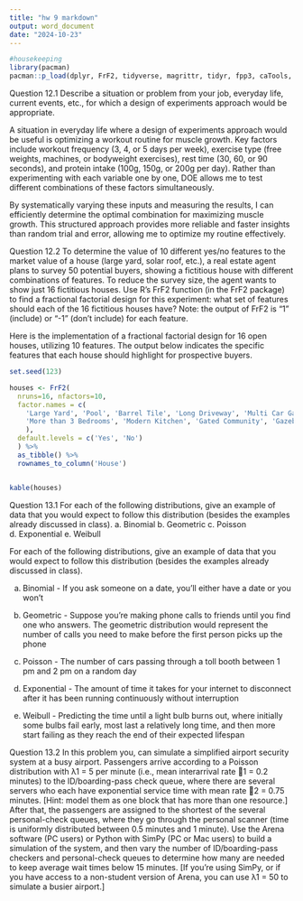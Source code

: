---
title: "hw 9 markdown"
output: word_document
date: "2024-10-23"
---

```{r, echo = FALSE}
#housekeeping
library(pacman)
pacman::p_load(dplyr, FrF2, tidyverse, magrittr, tidyr, fpp3, caTools, reshape2, psych, fBasics, kableExtra, reticulate)
```

Question 12.1
Describe a situation or problem from your job, everyday life, current events, etc., for which a design of experiments approach would be appropriate.

A situation in everyday life where a design of experiments approach would be useful is optimizing a workout routine for muscle growth. Key factors include workout frequency (3, 4, or 5 days per week), exercise type (free weights, machines, or bodyweight exercises), rest time (30, 60, or 90 seconds), and protein intake (100g, 150g, or 200g per day). Rather than experimenting with each variable one by one, DOE allows me to test different combinations of these factors simultaneously.

By systematically varying these inputs and measuring the results, I can efficiently determine the optimal combination for maximizing muscle growth. This structured approach provides more reliable and faster insights than random trial and error, allowing me to optimize my routine effectively.

Question 12.2
To determine the value of 10 different yes/no features to the market value of a house (large yard, solar roof, etc.), a real estate agent plans to survey 50 potential buyers, showing a fictitious house with different combinations of features. To reduce the survey size, the agent wants to show just 16 fictitious houses. Use R’s FrF2 function (in the FrF2 package) to find a fractional factorial design for this experiment: what set of features should each of the 16 fictitious houses have? Note: the output of FrF2 is “1” (include) or “-1” (don’t include) for each feature.

Here is the implementation of a fractional factorial design for 16 open houses, utilizing 10 features. The output below indicates the specific features that each house should highlight for prospective buyers.

```{r}
set.seed(123)

houses <- FrF2(
  nruns=16, nfactors=10, 
  factor.names = c(
    'Large Yard', 'Pool', 'Barrel Tile', 'Long Driveway', 'Multi Car Garage',
    'More than 3 Bedrooms', 'Modern Kitchen', 'Gated Community', 'Gazebo', 'HOA'
    ),
  default.levels = c('Yes', 'No')
  ) %>% 
  as_tibble() %>% 
  rownames_to_column('House')


kable(houses)
```

Question 13.1
For each of the following distributions, give an example of data that you would expect to follow this distribution (besides the examples already discussed in class).
a. Binomial b. Geometric c. Poisson d. Exponential e. Weibull

For each of the following distributions, give an example of data that you would expect to follow this distribution (besides the examples already discussed in class). 

a. Binomial - If you ask someone on a date, you'll either have a date or you won't

b. Geometric - Suppose you're making phone calls to friends until you find one who answers. The geometric distribution would represent the number of calls you need to make before the first person picks up the phone

c. Poisson - The number of cars passing through a toll booth between 1 pm and 2 pm on a random day

d. Exponential - The amount of time it takes for your internet to disconnect after it has been running continuously without interruption 
e. Weibull - Predicting the time until a light bulb burns out, where initially some bulbs fail early, most last a relatively long time, and then more start failing as they reach the end of their expected lifespan

Question 13.2
In this problem you, can simulate a simplified airport security system at a busy airport. Passengers arrive according to a Poisson distribution with λ1 = 5 per minute (i.e., mean interarrival rate 1 = 0.2 minutes) to the ID/boarding-pass check queue, where there are several servers who each have exponential service time with mean rate 2 = 0.75 minutes. [Hint: model them as one block that has more than one resource.] After that, the passengers are assigned to the shortest of the several personal-check queues, where they go through the personal scanner (time is uniformly distributed between 0.5 minutes and 1 minute).
Use the Arena software (PC users) or Python with SimPy (PC or Mac users) to build a simulation of the system, and then vary the number of ID/boarding-pass checkers and personal-check queues to determine how many are needed to keep average wait times below 15 minutes. [If you’re using SimPy, or if you have access to a non-student version of Arena, you can use λ1 = 50 to simulate a busier airport.]
